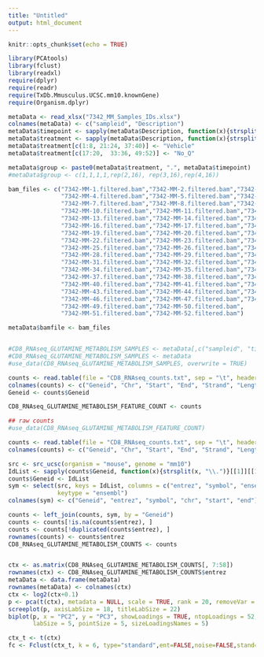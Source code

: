 ```yaml
---
title: "Untitled"
output: html_document
---
```


```r
knitr::opts_chunk$set(echo = TRUE)
```

```r
library(PCAtools)
library(fclust)
library(readxl)
require(dplyr)
require(readr)
require(TxDb.Mmusculus.UCSC.mm10.knownGene)
require(Organism.dplyr)
```

```r
metaData <- read_xlsx("7342_MM_Samples_IDs.xlsx")
colnames(metaData) <- c("sampleid", "Description")
metaData$timepoint <- sapply(metaData$Description, function(x){strsplit(x, split = "\\s")[[1]][1]})
metaData$treatment <- sapply(metaData$Description, function(x){strsplit(x, split = "\\s")[[1]][2]})
metaData$treatment[c(1:8, 21:24, 37:40)] <- "Vehicle"
metaData$treatment[c(17:20,  33:36, 49:52)] <- "No_Q"

metaData$group <- paste0(metaData$treatment, ".", metaData$timepoint)
#metaData$group <- c(1,1,1,1,rep(2,16), rep(3,16),rep(4,16))

bam_files <- c("7342-MM-1.filtered.bam","7342-MM-2.filtered.bam","7342-MM-3.filtered.bam",
               "7342-MM-4.filtered.bam","7342-MM-5.filtered.bam","7342-MM-6.filtered.bam",
               "7342-MM-7.filtered.bam","7342-MM-8.filtered.bam","7342-MM-9.filtered.bam",
               "7342-MM-10.filtered.bam","7342-MM-11.filtered.bam","7342-MM-12.filtered.bam",
               "7342-MM-13.filtered.bam","7342-MM-14.filtered.bam","7342-MM-15.filtered.bam",
               "7342-MM-16.filtered.bam","7342-MM-17.filtered.bam","7342-MM-18.filtered.bam",
               "7342-MM-19.filtered.bam","7342-MM-20.filtered.bam","7342-MM-21.filtered.bam",
               "7342-MM-22.filtered.bam","7342-MM-23.filtered.bam","7342-MM-24.filtered.bam",
               "7342-MM-25.filtered.bam","7342-MM-26.filtered.bam","7342-MM-27.filtered.bam",
               "7342-MM-28.filtered.bam","7342-MM-29.filtered.bam","7342-MM-30.filtered.bam",
               "7342-MM-31.filtered.bam","7342-MM-32.filtered.bam","7342-MM-33.filtered.bam",
               "7342-MM-34.filtered.bam","7342-MM-35.filtered.bam","7342-MM-36.filtered.bam",
               "7342-MM-37.filtered.bam","7342-MM-38.filtered.bam","7342-MM-39.filtered.bam",
               "7342-MM-40.filtered.bam","7342-MM-41.filtered.bam","7342-MM-42.filtered.bam",
               "7342-MM-43.filtered.bam","7342-MM-44.filtered.bam","7342-MM-45.filtered.bam",
               "7342-MM-46.filtered.bam","7342-MM-47.filtered.bam","7342-MM-48.filtered.bam",
               "7342-MM-49.filtered.bam","7342-MM-50.filtered.bam",
               "7342-MM-51.filtered.bam","7342-MM-52.filtered.bam")

metaData$bamfile <- bam_files


#CD8_RNAseq_GLUTAMINE_METABOLISM_SAMPLES <- metaData[,c("sampleid", "timepoint", "group", "bamfile")]
#CD8_RNAseq_GLUTAMINE_METABOLISM_SAMPLES <- metaData
#use_data(CD8_RNAseq_GLUTAMINE_METABOLISM_SAMPLES, overwrite = TRUE)

counts <- read.table(file = "CD8_RNAseq_counts.txt", sep = "\t", header = TRUE, skip = 1)
colnames(counts) <- c("Geneid", "Chr", "Start", "End", "Strand", "Length", metaData$sampleid)
Geneid <- counts$Geneid

CD8_RNAseq_GLUTAMINE_METABOLISM_FEATURE_COUNT <- counts

## raw counts
#use_data(CD8_RNAseq_GLUTAMINE_METABOLISM_FEATURE_COUNT)

counts <- read.table(file = "CD8_RNAseq_counts.txt", sep = "\t", header = TRUE, skip = 1)
colnames(counts) <- c("Geneid", "Chr", "Start", "End", "Strand", "Length", metaData$sampleid)

src <- src_ucsc(organism = "mouse", genome = "mm10")
IdList <- sapply(counts$Geneid, function(x){strsplit(x, "\\.")}[[1]][[1]])
counts$Geneid <- IdList
sym <- select(src, keys = IdList, columns = c("entrez", "symbol", "ensembl", "gene_chrom", "gene_start", "gene_end"),
              keytype = "ensembl")
colnames(sym) <- c("Geneid", "entrez", "symbol", "chr", "start", "end")

counts <- left_join(counts, sym, by = "Geneid")
counts <- counts[!is.na(counts$entrez), ]
counts <- counts[!duplicated(counts$entrez), ]
rownames(counts) <- counts$entrez
CD8_RNAseq_GLUTAMINE_METABOLISM_COUNTS <- counts


ctx <- as.matrix(CD8_RNAseq_GLUTAMINE_METABOLISM_COUNTS[, 7:58])
rownames(ctx) <- CD8_RNAseq_GLUTAMINE_METABOLISM_COUNTS$entrez
metaData <- data.frame(metaData)
rownames(metaData) <- colnames(ctx)
ctx <- log2(ctx+0.1)
p <- pca(t(ctx), metadata = NULL, scale = TRUE, rank = 20, removeVar = 0.1)
screeplot(p, axisLabSize = 18, titleLabSize = 22)
biplot(p, x = "PC2", y = "PC3", showLoadings = TRUE, ntopLoadings = 52, maxoverlapsConnectors = 52,
       labSize = 5, pointSize = 5, sizeLoadingsNames = 5)
```


```r
ctx_t <- t(ctx)
fc <- Fclust(ctx_t, k = 6, type="standard",ent=FALSE,noise=FALSE,stand=1,distance=FALSE)
```

